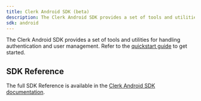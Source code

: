 ```yaml
---
title: Clerk Android SDK (beta)
description: The Clerk Android SDK provides a set of tools and utilities for handling authentication and user management.
sdk: android
---
```


The Clerk Android SDK provides a set of tools and utilities for handling authentication and user management. Refer to the [quickstart guide](/docs/getting-started/quickstart) to get started.

## SDK Reference

The full SDK Reference is available in the [Clerk Android SDK documentation](https://clerk-android.clerkstage.dev).
